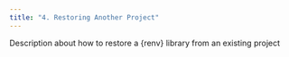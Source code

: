 ```yaml
---
title: "4. Restoring Another Project"
---
```


Description about how to restore a {renv} library from an existing project
